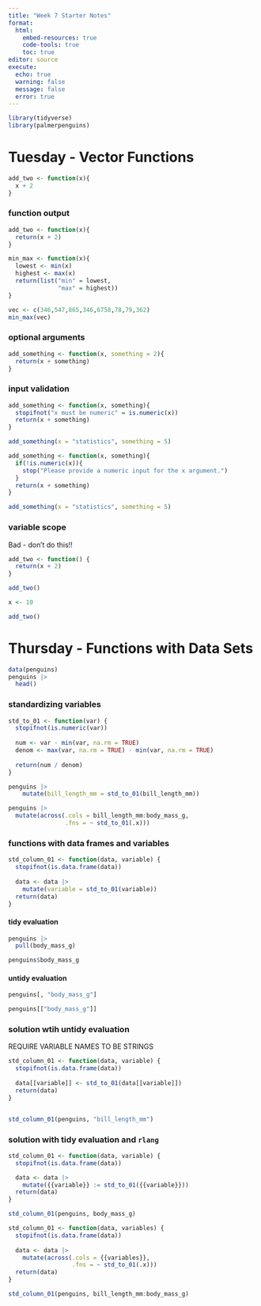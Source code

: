 ```yaml
---
title: "Week 7 Starter Notes"
format: 
  html:  
    embed-resources: true
    code-tools: true
    toc: true
editor: source
execute: 
  echo: true
  warning: false
  message: false
  error: true
---
```


```r
library(tidyverse)
library(palmerpenguins)
```


# Tuesday - Vector Functions

```r
add_two <- function(x){
  x + 2
}
```

### function output

```r
add_two <- function(x){
  return(x + 2)
}
```


```r
min_max <- function(x){
  lowest <- min(x)
  highest <- max(x)
  return(list("min" = lowest, 
              "max" = highest))
}

vec <- c(346,547,865,346,6758,78,79,362)
min_max(vec)
```

### optional arguments

```r
add_something <- function(x, something = 2){
  return(x + something)
}
```

### input validation

```r
add_something <- function(x, something){
  stopifnot("x must be numeric" = is.numeric(x))
  return(x + something)
}

add_something(x = "statistics", something = 5)
```

```r
add_something <- function(x, something){
  if(!is.numeric(x)){
    stop("Please provide a numeric input for the x argument.")
  }
  return(x + something)
}

add_something(x = "statistics", something = 5)
```


### variable scope

Bad - don't do this!!

```r
add_two <- function() {
  return(x + 2)
}

add_two()
```

```r
x <- 10

add_two()
```




# Thursday - Functions with Data Sets

```r
data(penguins)
penguins |> 
  head()
```


### standardizing variables

```r
std_to_01 <- function(var) {
  stopifnot(is.numeric(var))
  
  num <- var - min(var, na.rm = TRUE)
  denom <- max(var, na.rm = TRUE) - min(var, na.rm = TRUE)
  
  return(num / denom)
}
```

```r
penguins |> 
    mutate(bill_length_mm = std_to_01(bill_length_mm))
```


```r
penguins |> 
  mutate(across(.cols = bill_length_mm:body_mass_g,
                .fns = ~ std_to_01(.x)))
```

### functions with data frames and variables

```r
std_column_01 <- function(data, variable) {
  stopifnot(is.data.frame(data))
  
  data <- data |> 
    mutate(variable = std_to_01(variable))
  return(data)
}
```



#### tidy evaluation

```r
penguins |> 
  pull(body_mass_g)

penguins$body_mass_g
```

#### untidy evaluation

```r
penguins[, "body_mass_g"]

penguins[["body_mass_g"]]
```


### solution wtih untidy evaluation

REQUIRE VARIABLE NAMES TO BE STRINGS
```r
std_column_01 <- function(data, variable) {
  stopifnot(is.data.frame(data))
  
  data[[variable]] <- std_to_01(data[[variable]])
  return(data)
}


std_column_01(penguins, "bill_length_mm")
```


### solution with tidy evaluation and `rlang`


```r
std_column_01 <- function(data, variable) {
  stopifnot(is.data.frame(data))

  data <- data |>
    mutate({{variable}} := std_to_01({{variable}}))
  return(data)
}

std_column_01(penguins, body_mass_g)
```


```r
std_column_01 <- function(data, variables) {
  stopifnot(is.data.frame(data))
  
  data <- data |> 
    mutate(across(.cols = {{variables}},
                  .fns = ~ std_to_01(.x)))
  return(data)
}

std_column_01(penguins, bill_length_mm:body_mass_g)
```